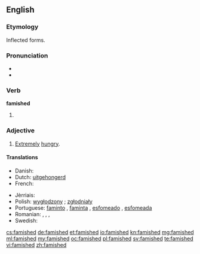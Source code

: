 ==English==

===Etymology===
Inflected forms.

===Pronunciation===
* {{IPA|/ˈfæmɪʃt/}}
* {{audio|en-us-famished.ogg|Audio (US)}}

===Verb===
'''famished'''

# {{en-past of|famish}}

===Adjective===
{{en-adj}}

# [[extremely|Extremely]] [[hungry]].

====Translations====
{{trans-top|extremely hungry}}
* Danish: {{t-|da|udhungret}}
* Dutch: [[uitgehongerd]]
* French: {{t+|fr|affamé}}
{{trans-mid}}
* Jèrriais: {{tø|roa-jer|famélique|m|f}}
* Polish: [[wygłodzony]] ; [[zgłodniały]]
* Portuguese: [[faminto]] {{m}}, [[faminta]] {{f}}, [[esfomeado]] {{m}}, [[esfomeada]] {{f}}
* Romanian: {{t|ro|înfometat|m|n}}, {{t|ro|înfometată|f}}, {{t|ro|înfometați|m-p}}, {{t|ro|înfometate|f-p|n-p}}
* Swedish: {{t|sv|utsvulten}}
{{trans-bottom}}

[[cs:famished]]
[[de:famished]]
[[et:famished]]
[[io:famished]]
[[kn:famished]]
[[mg:famished]]
[[ml:famished]]
[[my:famished]]
[[oc:famished]]
[[pl:famished]]
[[sv:famished]]
[[te:famished]]
[[vi:famished]]
[[zh:famished]]